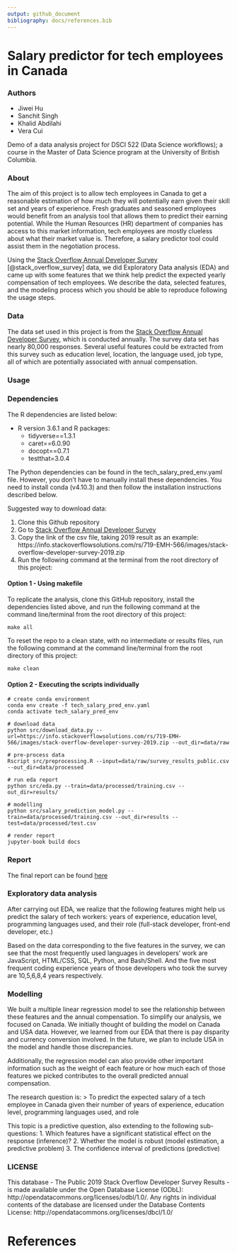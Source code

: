 ```yaml
---
output: github_document
bibliography: docs/references.bib
---
```



# Salary predictor for tech employees in Canada
### Authors
- Jiwei Hu
- Sanchit Singh
- Khalid Abdilahi
- Vera Cui

Demo of a data analysis project for DSCI 522 (Data Science workflows); a course in the Master of Data Science program at the University of British Columbia.

### About

The aim of this project is to allow tech employees in Canada to get a reasonable estimation of how much they will potentially earn given their skill set and years of experience. Fresh graduates and seasoned employees would benefit from an analysis tool that allows them to predict their earning potential. While the Human Resources (HR) department of companies has access to this market information, tech employees are mostly clueless about what their market value is. Therefore, a salary predictor tool could assist them in the negotiation process.

Using the [Stack Overflow Annual Developer Survey](https://insights.stackoverflow.com/survey) [@stack_overflow_survey] data, we did Exploratory Data analysis (EDA) and came up with some features that we think help predict the expected yearly compensation of tech employees. We describe the data, selected features, and the modeling process which you should be able to reproduce following the usage steps.

### Data

The data set used in this project is from the [Stack Overflow Annual Developer Survey](https://insights.stackoverflow.com/survey), which is conducted annually. The survey data set has nearly 80,000 responses. Several useful features could be extracted from this survey such as education level, location, the language used, job type, all of which are potentially associated with annual compensation.

### Usage

### Dependencies
The R dependencies are listed below:

- R version 3.6.1 and R packages:
  - tidyverse==1.3.1
  - caret==6.0.90
  - docopt==0.7.1
  - testthat=3.0.4

The Python dependencies can be found in the tech_salary_pred_env.yaml file. However, you don't have to manually install these dependencies. You need to install conda (v4.10.3) and then follow the installation instructions described below.

Suggested way to download data:

1. Clone this Github repository
2. Go to [Stack Overflow Annual Developer Survey](https://insights.stackoverflow.com/survey)
3. Copy the link of the csv file, taking 2019 result as an example:
   https://info.stackoverflowsolutions.com/rs/719-EMH-566/images/stack-overflow-developer-survey-2019.zip
4. Run the following command at the terminal from the root directory of this project:

#### Option 1 - Using makefile

To replicate the analysis, clone this GitHub repository, install the dependencies listed above, and run the following command at the command line/terminal from the root directory of this project:

```
make all
```

To reset the repo to a clean state, with no intermediate or results files, run the following command at the command line/terminal from the root directory of this project:

```
make clean
```


#### Option 2 - Executing the scripts individually

```
# create conda environment
conda env create -f tech_salary_pred_env.yaml
conda activate tech_salary_pred_env

# download data
python src/download_data.py --url=https://info.stackoverflowsolutions.com/rs/719-EMH-566/images/stack-overflow-developer-survey-2019.zip --out_dir=data/raw

# pre-process data
Rscript src/preprocessing.R --input=data/raw/survey_results_public.csv --out_dir=data/processed

# run eda report
python src/eda.py --train=data/processed/training.csv --out_dir=results/

# modelling
python src/salary_prediction_model.py --train=data/processed/training.csv --out_dir=results --test=data/processed/test.csv

# render report
jupyter-book build docs
```

### Report
The final report can be found [here](https://github.com/UBC-MDS/tech_salary_predictor_canada_us/tree/main/docs/index.html)

### Exploratory data analysis

After carrying out EDA, we realize that the following features might help us predict the salary of tech workers: years of experience, education level, programming languages used, and their role (full-stack developer, front-end developer, etc.)

Based on the data corresponding to the five features in the survey, we can see that the most frequently used languages in developers' work are JavaScript, HTML/CSS, SQL, Python, and Bash/Shell. And the five most frequent coding experience years of those developers who took the survey are 10,5,6,8,4 years respectively.  

### Modelling

We built a multiple linear regression model to see the relationship between these features and the annual compensation.
To simplify our analysis, we focused on Canada. We initially thought of building the model on Canada and USA data. However, we learned from our EDA that there is pay disparity and currency conversion involved. In the future, we plan to include USA in the model and handle those discrepancies.

Additionally, the regression model can also provide other important information such as the weight of each feature or how much each of those features we picked contributes to the overall predicted annual compensation.

The research question is:
> To predict the expected salary of a tech employee in Canada given their number of years of experience, education level, programming languages used, and role

This topic is a predictive question, also extending to the following sub-questions:
1. Which features have a significant statistical effect on the response (inference)?
2. Whether the model is robust (model estimation, a predictive problem)
3. The confidence interval of predictions (predictive)

### LICENSE
This database - The Public 2019 Stack Overflow Developer Survey Results - is made available under the Open Database License (ODbL): http://opendatacommons.org/licenses/odbl/1.0/. Any rights in individual contents of the database are licensed under the Database Contents License: http://opendatacommons.org/licenses/dbcl/1.0/


# References
